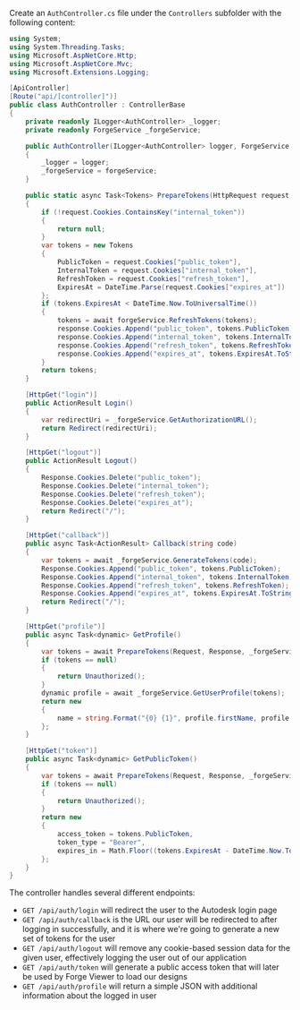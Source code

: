 Create an `AuthController.cs` file under the `Controllers` subfolder with the following content:

```csharp title="Controllers/AuthController.cs"
using System;
using System.Threading.Tasks;
using Microsoft.AspNetCore.Http;
using Microsoft.AspNetCore.Mvc;
using Microsoft.Extensions.Logging;

[ApiController]
[Route("api/[controller]")]
public class AuthController : ControllerBase
{
    private readonly ILogger<AuthController> _logger;
    private readonly ForgeService _forgeService;

    public AuthController(ILogger<AuthController> logger, ForgeService forgeService)
    {
        _logger = logger;
        _forgeService = forgeService;
    }

    public static async Task<Tokens> PrepareTokens(HttpRequest request, HttpResponse response, ForgeService forgeService)
    {
        if (!request.Cookies.ContainsKey("internal_token"))
        {
            return null;
        }
        var tokens = new Tokens
        {
            PublicToken = request.Cookies["public_token"],
            InternalToken = request.Cookies["internal_token"],
            RefreshToken = request.Cookies["refresh_token"],
            ExpiresAt = DateTime.Parse(request.Cookies["expires_at"])
        };
        if (tokens.ExpiresAt < DateTime.Now.ToUniversalTime())
        {
            tokens = await forgeService.RefreshTokens(tokens);
            response.Cookies.Append("public_token", tokens.PublicToken);
            response.Cookies.Append("internal_token", tokens.InternalToken);
            response.Cookies.Append("refresh_token", tokens.RefreshToken);
            response.Cookies.Append("expires_at", tokens.ExpiresAt.ToString());
        }
        return tokens;
    }

    [HttpGet("login")]
    public ActionResult Login()
    {
        var redirectUri = _forgeService.GetAuthorizationURL();
        return Redirect(redirectUri);
    }

    [HttpGet("logout")]
    public ActionResult Logout()
    {
        Response.Cookies.Delete("public_token");
        Response.Cookies.Delete("internal_token");
        Response.Cookies.Delete("refresh_token");
        Response.Cookies.Delete("expires_at");
        return Redirect("/");
    }

    [HttpGet("callback")]
    public async Task<ActionResult> Callback(string code)
    {
        var tokens = await _forgeService.GenerateTokens(code);
        Response.Cookies.Append("public_token", tokens.PublicToken);
        Response.Cookies.Append("internal_token", tokens.InternalToken);
        Response.Cookies.Append("refresh_token", tokens.RefreshToken);
        Response.Cookies.Append("expires_at", tokens.ExpiresAt.ToString());
        return Redirect("/");
    }

    [HttpGet("profile")]
    public async Task<dynamic> GetProfile()
    {
        var tokens = await PrepareTokens(Request, Response, _forgeService);
        if (tokens == null)
        {
            return Unauthorized();
        }
        dynamic profile = await _forgeService.GetUserProfile(tokens);
        return new
        {
            name = string.Format("{0} {1}", profile.firstName, profile.lastName)
        };
    }

    [HttpGet("token")]
    public async Task<dynamic> GetPublicToken()
    {
        var tokens = await PrepareTokens(Request, Response, _forgeService);
        if (tokens == null)
        {
            return Unauthorized();
        }
        return new
        {
            access_token = tokens.PublicToken,
            token_type = "Bearer",
            expires_in = Math.Floor((tokens.ExpiresAt - DateTime.Now.ToUniversalTime()).TotalSeconds)
        };
    }
}
```

The controller handles several different endpoints:

- `GET /api/auth/login` will redirect the user to the Autodesk login page
- `GET /api/auth/callback` is the URL our user will be redirected to after logging in successfully,
and it is where we're going to generate a new set of tokens for the user
- `GET /api/auth/logout` will remove any cookie-based session data for the given user, effectively
logging the user out of our application
- `GET /api/auth/token` will generate a public access token that will later be used by Forge Viewer
to load our designs
- `GET /api/auth/profile` will return a simple JSON with additional information about the logged in user
